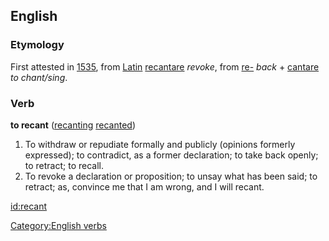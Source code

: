 ==English==
===Etymology===
First attested in [[w:1535|1535]], from [[Latin]] [[recantare]] ''revoke'', from [[re-]] ''back'' + [[cantare]] ''to chant/sing''.

===Verb===
[[Category:English verbs]]
'''to recant''' ([[recanting]] [[recanted]])

#To withdraw or repudiate formally and publicly (opinions formerly expressed); to contradict, as a former declaration; to take back openly; to retract; to recall.
#To revoke a declaration or proposition; to unsay what has been said; to retract; as, convince me that I am wrong, and I will recant.

[[id:recant]]